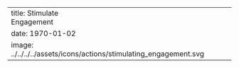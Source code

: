 ---
title: Stimulate<br> Engagement
date: 1970-01-02
image: ../../../../assets/icons/actions/stimulating_engagement.svg
---